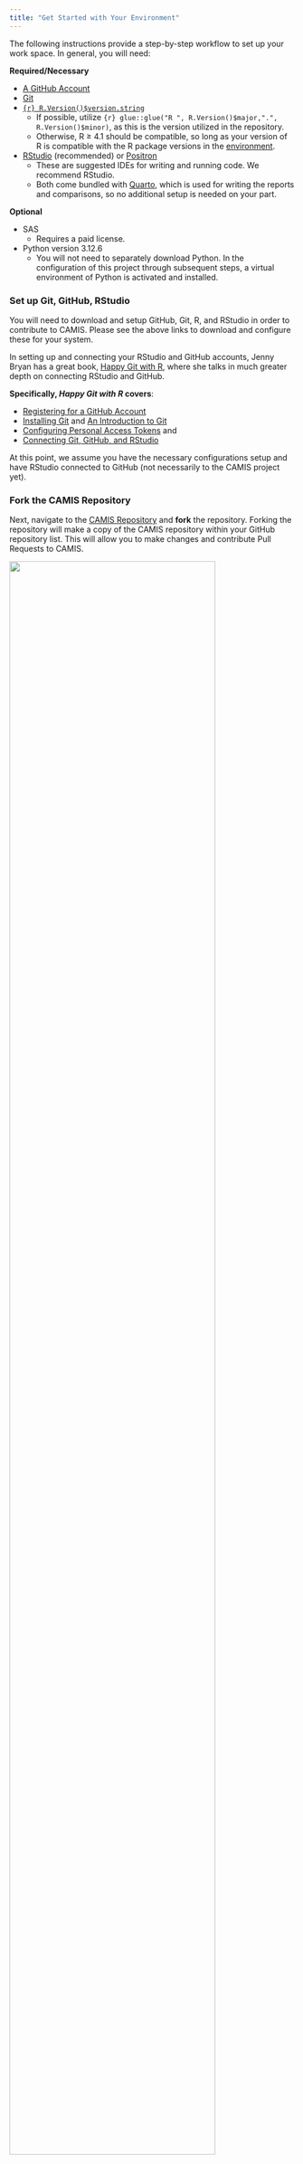 ```yaml
---
title: "Get Started with Your Environment"
---
```


The following instructions provide a step-by-step workflow to set up your work space. In general, you will need:

**Required/Necessary**

-   [A GitHub Account](https://docs.github.com/en/get-started/start-your-journey/creating-an-account-on-github)
-   [Git](https://git-scm.com/downloads)
-   [`{r} R.Version()$version.string`](https://www.r-project.org/)
    -   If possible, utilize `{r} glue::glue("R ", R.Version()$major,".", R.Version()$minor)`, as this is the version utilized in the repository.
    -   Otherwise, R ≥ 4.1 should be compatible, so long as your version of R is compatible with the R package versions in the [environment](#camis-renv). 
-   [RStudio](https://posit.co/download/rstudio-desktop/) (recommended) or [Positron](https://posit.co/products/ide/positron/)
    -   These are suggested IDEs for writing and running code. We recommend RStudio.
    -   Both come bundled with [Quarto](https://quarto.org/docs/get-started/), which is used for writing the reports and comparisons, so no additional setup is needed on your part.

**Optional**

-   SAS
    -   Requires a paid license.
-   Python version 3.12.6
    -   You will not need to separately download Python. In the configuration of this project through subsequent steps, a virtual environment of Python is activated and installed.

### Set up Git, GitHub, RStudio

You will need to download and setup GitHub, Git, R, and RStudio in order to contribute to CAMIS. Please see the above links to download and configure these for your system.

In setting up and connecting your RStudio and GitHub accounts, Jenny Bryan has a great book, [Happy Git with R](https://happygitwithr.com), where she talks in much greater depth on connecting RStudio and GitHub.

**Specifically, *Happy Git with R* covers**:

-   [Registering for a GitHub Account](https://happygitwithr.com/github-acct)
-   [Installing Git](https://happygitwithr.com/install-git) and [An Introduction to Git](https://happygitwithr.com/hello-git)
-   [Configuring Personal Access Tokens](https://happygitwithr.com/https-pat) and
-   [Connecting Git, GitHub, and RStudio](https://happygitwithr.com/rstudio-git-github)

At this point, we assume you have the necessary configurations setup and have RStudio connected to GitHub (not necessarily to the CAMIS project yet).

### Fork the CAMIS Repository

Next, navigate to the [CAMIS Repository](https://github.com/PSIAIMS/CAMIS) and **fork** the repository. Forking the repository will make a copy of the CAMIS repository within your GitHub repository list. This will allow you to make changes and contribute Pull Requests to CAMIS.

![](img/forking.png){width="85%" fig-align="center"}

Now you will have a copy of the CAMIS repository in your list of repositories on GitHub.

It is really important to understand the next steps in forking and cloning repositories. Before moving on to the next steps, please read the *Happy Git with R* [Chapter on Fork and Clone](https://happygitwithr.com/fork-and-clone). If you are looking to make changes, add a document or comparison, or some other feature through a pull request, you must take some steps in order to properly set up your forked repository. Jenny does a great job walking through the details and differences of `upstream`, `origin`, and describes some handy functions to help get your fork properly configured.

### Clone to Your Own Computer

If you follow the instructions in *Happy Git with R* [Chapter on Fork and Clone](https://happygitwithr.com/fork-and-clone), you can jump to [this section](#camis-renv).

Once you've created a copy of this repository, you'll need to clone it from GitHub to your computer. Click the "Code" button to do this.

The method you'll use, either "HTTPS" or "SSH", depends on how you've connected your computer to GitHub. If you've set up using a PAT, select the "HTTPS" tab. If you've used "SSH", then choose that tab. Either way, you will need to copy the location in the box.

![](img/clone.png){width="85%" fig-align="center"}

### Create an RStudio Project with Version Control

In RStudio, you will need to create a new project and select "Version Control" in the project wizard. Then you will select "Git" and finally paste the location copied from GitHub into the URL box. Finally hit "Create Project" and you should be good to go!

![](img/clone2.png){width="85%" fig-align="center"}

### Setting up CAMIS with `renv` {#camis-renv}

The CAMIS repository utilizes [`renv`](https://rstudio.github.io/renv/articles/renv.html), which is an R package that helps create reproducible environments. Assuming you downloaded [`{r} glue::glue("R ", R.Version()$major,".", R.Version()$minor)`](https://www.r-project.org/), which is the version of R associated with this `renv` project, everything should be relatively straightforward.

If you have R ≥ 4.1, you generally shouldn't have issues, but `renv` will alert you that `{r} glue::glue("R ", R.Version()$major,".", R.Version()$minor)` was used to install the packages and that `{r} glue::glue("R ", R.Version()$major,".", R.Version()$minor)` is different than the R version you are using. As more R packages are added/updated in CAMIS `renv`, there may arise issues if your R version differs greatly from `{r} glue::glue("R ", R.Version()$major,".", R.Version()$minor)`. This may require you to install a version of R closer to `{r} glue::glue("R ", R.Version()$major,".", R.Version()$minor)`, so please work with your appropriate technology professional to upgrade R.

If you do not have the `renv` package, you can install it using:

```r
#| echo: false
#| results: asis
renv_version <- packageDescription("renv")$Version
cat("```r\n")
cat(glue::glue('install.packages("renv@{renv_version}")'), "\n")
cat("```")
```

This will install the same version of `renv` as the CAMIS Repository utilizes. Next, you will need to install the specific R and Python packages associated with CAMIS. This can take some time if you do not have some of these already downloaded. Again, because this is a reproducible environment with specific versions of packages (these are listed in a `renv.lock` file), specific versions of these packages will be downloaded and install into this environment. To install these, run the following code:

```r
#| eval: false
renv::restore()
```

Again, this may take some time to install these packages and requirements. There can be some systems that are not as compatible or may require the installation of other systems outside of R packages. Often, these are related to systems or software for installing the binary packages of R. Please refer to those user manuals and other online resources for their installation. Make sure you have the necessary permissions for installing them.

As you make contributions to CAMIS, you may also need to add new packages to the `renv.lock` file. You must use `renv` to manage and install these packages like:

```r
#| eval: false
renv::install("package_name")
```

It is also recommended after installation to snapshot these changes using:

```r
#| eval: false
renv::snapshot()
renv::restore()
```

These function calls help to record and update the `renv.lock` file with the package and associated dependencies in a reproducible manner.

At this point, it is assumed that your system in RStudio is connected to Git and GitHub, and that the `renv` environment is successfully activated. Now every time you close RStudio and reopen the CAMIS project on your computer, you should see the option:

```r
#| echo: false
#| results: asis
renv_version <- packageDescription("renv")$Version
cat("```default\n")
cat(
  glue::glue(
    "- Project '(path/to/CAMIS/project)' loaded. [renv {renv_version}]"
  ),
  "\n"
)
cat("```")
```

### Create a Branch in RStudio {#create-branch}

Now you should have an RStudio Project that contains all of the CAMIS Repository files. A **highly recommended** step is to create a new branch. A branch separates any changes you make in the forked repository from the Main branch. This allows you to more easily keep up with changes from the CAMIS Repository on the `upstream` branch.

To create a new branch, find the "Git" tab (top right corner) in RStudio. Select the icon to create a new branch. You can name the branch anything, but its helpful to match it with the changes you intend to make. Within the box that comes up, ensure the drop down for **Remote** is set to "origin" and the option "Sync branch with remote" is checked.

### Contribute Your Changes

Now you can add and edit various files within the CAMIS project. If you are looking for templates to get you started in comparing R packages or comparing specific methods between coding languages, see the templates for only a [Single Language](../templates/single_language_template.qmd) or for comparing [Multiple Languages](../templates/multi_language_template.qmd). These templates are good starting points to model off of, and we recommend you keep the structure similar. Also see [How to Review an R Package](package_review.qmd) for some other guidance.

If you are adding SAS-related examples, add those to the `SAS/` folder. R-related examples should be added to the `R/` folder. Similarly, Python-related examples should be added to the `Python/` folder. For examples that compare two or more languages (i.e. SAS vs R), add these examples in the `Comp/` folder Follow the naming convention of the files already stored in those folders.

### Commit Changes and Push to Remote

Within Rstudio, commit each change or new file added, and push these changes to your forked repository. Once you have completed all of the change you want to make, it is time to create a pull request. Before you start creating a pull request, check that your branch on GitHub contains all the changes you want. If your branch on GitHub doesn't contain all your changes, commit and push those from RStudio.

![This is what it will look like if you still need to push](img/push.png){width="85%" fig-align="center"}

### Create a Pull Request

Back on your fork on GitHub, you will see that your repo is now ahead of the main CAMIS repository. The first thing you want to do is make sure that your forked repository is in sync with the main CAMIS Repository. Sync your own `main` branch first and then sync your the branch with your desired changes. Click 'Sync fork':

![](img/make-pr.png){width="85%" fig-align="center"}

If you are having issues on syncing with `upstream`, *Happy Git with R* has some [guidance](https://happygitwithr.com/upstream-changes). If you have merge conflicts or other issues, *Happy Git with R* has some [recommendations](https://happygitwithr.com/git-branches#dealing-with-conflicts) for how to start resolving these.

Now that you are all synced with `main`, you can create a pull request by clicking on 'Contribute' and then 'Open pull request'. This brings you to a page where you can explain your pull request. It is often helpful to describe the changes you made to make reviewing the pull request easier and the reviewers can better understand your intended changes. If there are any relevant issues that your pull request is related to, also include and link those issues.

The final step is to add a reviewer. Please add *DrLynTaylor*, *statasaurus* and *andreaczhang*. For more details about making pull requests see [create a pull request](https://docs.github.com/en/pull-requests/collaborating-with-pull-requests/proposing-changes-to-your-work-with-pull-requests/creating-a-pull-request).

Once your change is approved, and merged into main, you will be able to see your changes on the main CAMIS GitHub repository. You can then delete your branch in your forked repository and sync any other branches with the `upstream` CAMIS repository.
